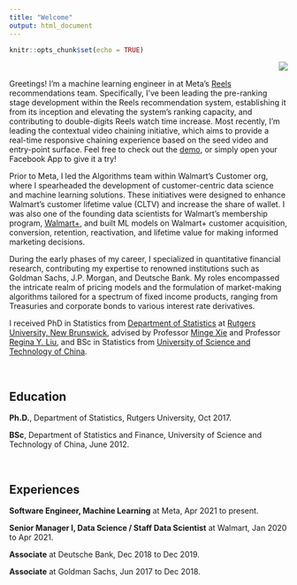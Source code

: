 ```yaml
---
title: "Welcome"
output: html_document
---
```


```r
knitr::opts_chunk$set(echo = TRUE)
```

<img align="right" scale=1 src="images/profile-modified.png">

&nbsp;


Greetings! I'm a machine learning engineer in at Meta's [Reels](https://about.fb.com/news/2021/09/launching-reels-on-facebook-us/) recommendations team. Specifically, I've been leading the pre-ranking stage development within the Reels recommendation system, establishing it from its inception and elevating the system's ranking capacity, and contributing to double-digits Reels watch time increase. Most recently, I'm leading the contextual video chaining initiative, which aims to provide a real-time responsive chaining experience based on the seed video and entry-point surface. Feel free to check out the [demo](https://www.facebook.com/reel/24663978383201228), or simply open your Facebook App to give it a try!

Prior to Meta, I led the Algorithms team within Walmart's Customer org, where I spearheaded the development of customer-centric data science and machine learning solutions. These initiatives were designed to enhance Walmart's customer lifetime value (CLTV) and increase the share of wallet. I was also one of the founding data scientists for Walmart's membership program, [Walmart+](https://corporate.walmart.com/news/2020/09/01/walmart-introduces-walmart), and built ML models on Walmart+ customer acquisition, conversion, retention, reactivation, and lifetime value for making informed marketing decisions. 


During the early phases of my career, I specialized in quantitative financial research, contributing my expertise to renowned institutions such as Goldman Sachs, J.P. Morgan, and Deutsche Bank. My roles encompassed the intricate realm of pricing models and the formulation of market-making algorithms tailored for a spectrum of fixed income products, ranging from Treasuries and corporate bonds to various interest rate derivatives.


I received PhD in Statistics from [Department of Statistics](https://statistics.rutgers.edu/) at [Rutgers University, New Brunswick](https://newbrunswick.rutgers.edu/), advised by Professor [Minge Xie](http://www.stat.rutgers.edu/home/mxie/) and Professor [Regina Y. Liu](http://www.stat.rutgers.edu/joomlatools-files/docman-files/Liu-CV-05-2015.pdf), and BSc in Statistics from [University of Science and Technology of China](https://www.ustc.edu.cn/).

&nbsp;


## Education

**Ph.D.**, Department of Statistics, Rutgers University, Oct 2017.

**BSc**, Department of Statistics and Finance, University of Science and Technology of China, June 2012.

&nbsp;

## Experiences

**Software Engineer, Machine Learning** at Meta, Apr 2021 to present.

**Senior Manager I, Data Science / Staff Data Scientist** at Walmart, Jan 2020 to Apr 2021.

**Associate** at Deutsche Bank, Dec 2018 to Dec 2019.

**Associate** at Goldman Sachs, Jun 2017 to Dec 2018.

&nbsp;